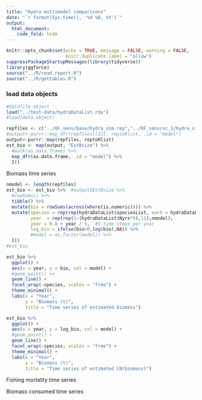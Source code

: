 ```yaml
---
title: "Hydra multimodel comparisons"
date: "`r format(Sys.time(), '%d %B, %Y')`"
output:
  html_document:
    code_fold: hide
---
```


```r
knitr::opts_chunk$set(echo = TRUE, message = FALSE, warning = FALSE,
                      knitr.duplicate.label = "allow")
suppressPackageStartupMessages(library(tidyverse))
library(ggforce)
source("../R/read.report.R")
source("../R/gettables.R")

```


### load data objects

```r
#datafile object
load("../test-data/hydraDataList.rda")
#load(data_object)
```


```r
repfiles <- c("../OF_sens/base/hydra_sim.rep","../OF_sens/sc_1/hydra_sim.rep", "../OF_sens/sc_2/hydra_sim.rep", "../OF_sens/sc_4/hydra_sim.rep") #, "../OF_sens/sc_3/hydra_sim.rep"
#output<-purrr::map_dfr(repfiles[[1]], reptoRlist, .id = "model")
output<-purrr::map(repfiles, reptoRlist)
est_bio <- map(output, "EstBsize") %>%  
  #walk(as.data.frame) %>% 
  map_dfr(as.data.frame, .id = "model") %>% 
  I()
```

Biomass time series

```r
nmodel <- length(repfiles)
est_bio <- est_bio %>%  #output$EstBsize %>%
  #rowSums() %>% 
  tibble() %>% 
  mutate(bio = rowSums(across(where(is.numeric)))) %>% 
  mutate(species = rep(rep(hydraDataList$speciesList, each = hydraDataList$Nyrs*5),nmodel),
         year  = rep(rep(1:(hydraDataList$Nyrs*5),11),nmodel),
         year = 0.8 + year / 5,  #5 time steps per year
         log_bio = ifelse(bio>0,log(bio),NA)) %>% 
         #model = as.factor(model)) %>%
  I()
#est_bio
```

```r
est_bio %>% 
  ggplot() +
  aes(x = year, y = bio, col = model) +
  #geom_point() +x
  geom_line() +
  facet_wrap(~species, scales = "free") +
  theme_minimal() +
  labs(x = "Year",
       y = "Biomass (t)",
       title = "Time series of estimated biomass")
```


```r
est_bio %>% 
  ggplot() +
  aes(x = year, y = log_bio, col = model) +
  #geom_point() +
  geom_line() +
  facet_wrap(~species, scales = "free") +
  theme_minimal() +
  labs(x = "Year",
       y = "Biomass (t)",
       title = "Time series of estimated LN(biomass)")
```

Fishing mortality time series

Biomass consumed time series
